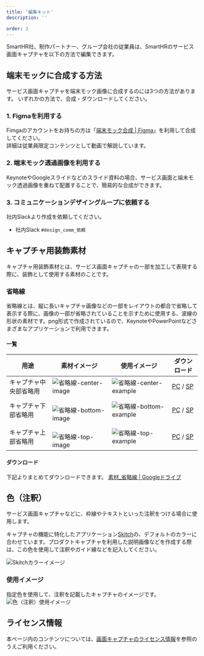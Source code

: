 ```yaml
---
title: '編集キット'
description: ''

order: 3
---
```


SmartHR社、制作パートナー、グループ会社の従業員は、SmartHRのサービス画面キャプチャを以下の方法で編集できます。

## 端末モックに合成する方法

サービス画面キャプチャを端末モック画像に合成するのには3つの方法があります。
いずれかの方法で、合成・ダウンロードしてください。

### 1. Figmaを利用する

Fimgaのアカウントをお持ちの方は「<a href="https://www.figma.com/file/ul8bbn8p3aPIXo0DsjjsA6/%E7%AB%AF%E6%9C%AB%E3%83%A2%E3%83%83%E3%82%AF%E5%90%88%E6%88%90?node-id=723%3A121" target="_blank">端末モック合成 | Figma</a>」を利用して合成してください。  
詳細は従業員限定コンテンツとして動画で解説しています。

<Private path="/communication/capture-kit.md"/>

###  2. 端末モック透過画像を利用する

KeynoteやGoogleスライドなどのスライド資料の場合、サービス画面と端末モック透過画像を重ねて配置することで、簡易的な合成ができます。

<Private path="/communication/capture-kit-mockup-transparent.md"/>

###  3. コミュニケーションデザイングループに依頼する

社内Slackより作成を依頼してください。
- 社内Slack `#design_comm_依頼`


## キャプチャ用装飾素材

キャプチャ用装飾素材とは、サービス画面キャプチャの一部を加工して表現する際に、装飾として使用する素材のことです。

### 省略線
省略線とは、縦に長いキャプチャ画像などの一部をレイアウトの都合で省略して表示する際に、画像の一部が省略されていることを示すために使用する、波線の形状の素材です。png形式で作成されているので、KeynoteやPowerPointなどさまざまなアプリケーションで利用できます。


#### 一覧
| 用途 | 素材イメージ | 使用イメージ |ダウンロード |
| --- | --- | --- | --- | 
| キャプチャ中央部省略用 | ![省略線-center-image](./images/kit/省略線_center_image.png)　|![省略線-center-example](./images/kit/center_example_image.png)　| <a href="https://drive.google.com/file/d/1Qal0kcm89vVgiYElVEJeMYTpQYOV3dgC/view?usp=sharing" target="_blank">PC</a> / <a href="https://drive.google.com/file/d/1h4KUK_jH0oKi-yxsfZR-XykFFH40VRGc/view?usp=sharing" target="_blank">SP</a> | 　
| キャプチャ下部省略用 |　![省略線-bottom-image](./images/kit/省略線_bottom_image.png)　|![省略線-bottom-example](./images/kit/bottom_example_image.png)　| <a href="https://drive.google.com/file/d/1nN2zcjRvDkoMDA0FFranu2Zo4h_C6oA2/view?usp=sharing" target="_blank">PC</a> / <a href="https://drive.google.com/file/d/1oDMMfrDSNrqeDYIcjQZWzLYeENYndfut/view?usp=sharing" target="_blank">SP</a> | 
| キャプチャ上部省略用 | 　![省略線-top-image](./images/kit/省略線_top_image.png)　|![省略線-top-example](./images/kit/top_example_image.png)　|<a href="https://drive.google.com/file/d/1qAIIvPgdhX1jtRh-QWAAA71I463Gox33/view?usp=sharing" target="_blank">PC</a> / <a href="https://drive.google.com/file/d/1vGT0ld2iTs7zd87dsImp5Ctn5IR5T8PA/view?usp=sharing" target="_blank">SP</a> | 


#### ダウンロード
下記よりまとめてダウンロードできます。
 <a href="https://drive.google.com/drive/folders/1RgFtePFssbHTDoLWS9OUU60Sut-EIs3z?usp=sharing" target="_blank">素材_省略線 | Googleドライブ</a>


## 色（注釈）
サービス画面キャプチャなどに、枠線やテキストといった注釈をつける場合に使用します。

<ColorPalettesWrapper>
 <ColorPalette colorValue="#fc0c59" colorName="Annotaion" description="" />
</ColorPalettesWrapper>

キャプチャの機能に特化したアプリケーション<a href="https://apps.apple.com/jp/app/skitch-%E6%92%AE%E3%82%8B-%E6%8F%8F%E3%81%8D%E8%BE%BC%E3%82%80-%E5%85%B1%E6%9C%89%E3%81%99%E3%82%8B/id425955336?mt=12" target="_blank">Skitch</a>の、デフォルトのカラーに合わせています。プロダクトキャプチャを利用した説明画像などを作成する際は、この色を使用して注釈やガイド線などを記入してください。

![Skitchカラーイメージ](./images/kit/skitch_color_image.png) 

### 使用イメージ
指定色を使用して、注釈を記載したキャプチャのイメージです。
![色（注釈）使用イメージ](./images/kit/skitch_example.png) 


## ライセンス情報
本ページ内のコンテンツについては、[画面キャプチャのライセンス情報](/communication/capture/#h2-3)を参照のうえご利用ください。
